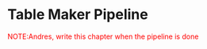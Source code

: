 # Table Maker Pipeline {#tmpipelilne}

[NOTE:Andres, write this chapter when the pipeline is done]{style="color:red"}
    